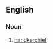 {{also|pocket-handkerchief}}
==English==

===Noun===
{{en-noun|head=[[pocket]] [[handkerchief]]|pocket handkerchieves}}

# [[handkerchief]]